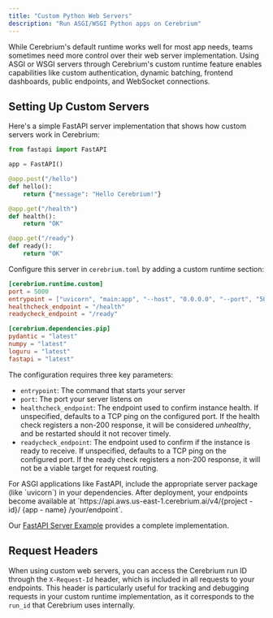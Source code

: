 ```yaml
---
title: "Custom Python Web Servers"
description: "Run ASGI/WSGI Python apps on Cerebrium"
---
```


While Cerebrium's default runtime works well for most app needs, teams sometimes need more control over their web server implementation. Using ASGI or WSGI servers through Cerebrium's custom runtime feature enables capabilities like custom authentication, dynamic batching, frontend dashboards, public endpoints, and WebSocket connections.

## Setting Up Custom Servers

Here's a simple FastAPI server implementation that shows how custom servers work in Cerebrium:

```python
from fastapi import FastAPI

app = FastAPI()

@app.post("/hello")
def hello():
    return {"message": "Hello Cerebrium!"}

@app.get("/health")
def health():
    return "OK"

@app.get("/ready")
def ready():
    return "OK"
```

Configure this server in `cerebrium.toml` by adding a custom runtime section:

```toml
[cerebrium.runtime.custom]
port = 5000
entrypoint = ["uvicorn", "main:app", "--host", "0.0.0.0", "--port", "5000"]
healthcheck_endpoint = "/health"
readycheck_endpoint = "/ready"

[cerebrium.dependencies.pip]
pydantic = "latest"
numpy = "latest"
loguru = "latest"
fastapi = "latest"
```

The configuration requires three key parameters:

- `entrypoint`: The command that starts your server
- `port`: The port your server listens on
- `healthcheck_endpoint`: The endpoint used to confirm instance health. If unspecified, defaults to a TCP ping on the configured port. If the health check registers a non-200 response, it will be considered _unhealthy_, and be restarted should it not recover timely.
- `readycheck_endpoint`: The endpoint used to confirm if the instance is ready to receive. If unspecified, defaults to a TCP ping on the configured port. If the ready check registers a non-200 response, it will not be a viable target for request routing.

<Info>
  For ASGI applications like FastAPI, include the appropriate server package
  (like `uvicorn`) in your dependencies. After deployment, your endpoints become
  available at `https://api.aws.us-east-1.cerebrium.ai/v4/{project - id}/
  {app - name}
  /your/endpoint`.
</Info>

Our [FastAPI Server Example](https://github.com/CerebriumAI/examples) provides a complete implementation.

## Request Headers

When using custom web servers, you can access the Cerebrium run ID through the `X-Request-Id` header, which is included in all requests to your endpoints. This header is particularly useful for tracking and debugging requests in your custom runtime implementation, as it corresponds to the `run_id` that Cerebrium uses internally.
